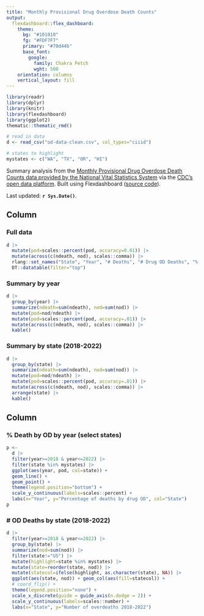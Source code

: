 ```yaml
---
title: "Monthly Provisional Drug Overdose Death Counts"
output: 
  flexdashboard::flex_dashboard:
    theme:
      bg: "#101010"
      fg: "#FDF7F7" 
      primary: "#70d44b"
      base_font:
        google: 
          family: Chakra Petch
          wght: 500
    orientation: columns
    vertical_layout: fill
---
```


```r
library(readr)
library(dplyr)
library(knitr)
library(flexdashboard)
library(ggplot2)
thematic::thematic_rmd()

# read in data
d <- read_csv("od-data-clean.csv", col_types="ciiid")

# states to highlight
mystates <- c("WA", "TX", "OR", "HI")
```

Summary analysis from the [Monthly Provisional Drug Overdose Death Counts data provided by the National Vital Statistics System](https://www.cdc.gov/nchs/nvss/vsrr/drug-overdose-data.htm) via the [CDC's open data platform](https://data.cdc.gov/NCHS/VSRR-Provisional-Drug-Overdose-Death-Counts/xkb8-kh2a/). Built using Flexdashboard ([source code](https://github.com/stephenturner/dstt-rmd/blob/main/index.Rmd)).

Last updated: **`r Sys.Date()`**.


Column {data-width=500 .tabset}
-----------------------------------------------------------------------

### Full data

```r
d |> 
  mutate(pod=scales::percent(pod, accuracy=0.01)) |> 
  mutate(across(c(ndeath, nod), scales::comma)) |> 
  rlang::set_names("State", "Year", "# Deaths", "# Drug OD Deaths", "% Deaths by Drug OD") |> 
  DT::datatable(filter="top")
```

### Summary by year

```r
d |> 
  group_by(year) |> 
  summarize(ndeath=sum(ndeath), nod=sum(nod)) |> 
  mutate(pod=nod/ndeath) |> 
  mutate(pod=scales::percent(pod, accuracy=.01)) |> 
  mutate(across(c(ndeath, nod), scales::comma)) |> 
  kable()
```

### Summary by state (2018-2022)

```r
d |> 
  group_by(state) |> 
  summarize(ndeath=sum(ndeath), nod=sum(nod)) |> 
  mutate(pod=nod/ndeath) |> 
  mutate(pod=scales::percent(pod, accuracy=.01)) |> 
  mutate(across(c(ndeath, nod), scales::comma)) |> 
  arrange(state) |> 
  kable()
```

Column {data-width=500}
-----------------------------------------------------------------------

### % Death by OD by year (select states)

```r
p <- 
  d |>
  filter(year>=2018 & year<=2022) |>
  filter(state %in% mystates) |>
  ggplot(aes(year, pod, col=state)) + 
  geom_line() + 
  geom_point() +
  theme(legend.position="bottom") + 
  scale_y_continuous(labels=scales::percent) + 
  labs(x="Year", y="Percentage of deaths by drug OD", col="State")
p
```

### # OD Deaths by state (2018-2022)

```r
d |> 
  filter(year>=2018 & year<=2022) |>
  group_by(state) |> 
  summarize(nod=sum(nod)) |> 
  filter(state!="US") |> 
  mutate(highlight=state %in% mystates) |> 
  mutate(state=reorder(state, nod)) |> 
  mutate(statecol=ifelse(highlight, as.character(state), NA)) |> 
  ggplot(aes(state, nod)) + geom_col(aes(fill=statecol)) + 
  # coord_flip() + 
  theme(legend.position="none") + 
  scale_x_discrete(guide = guide_axis(n.dodge = 2)) + 
  scale_y_continuous(labels=scales::number) + 
  labs(x="State", y="Number of overdeaths 2018-2022")
```

